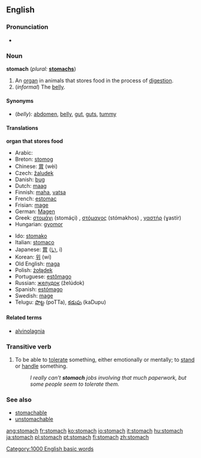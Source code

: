 ==English==
===Pronunciation===
*{{audio|en-us-stomach.ogg|Audio (US)}}

===Noun===
'''stomach''' (''plural:'' '''[[stomachs]]''')

# An [[organ]] in animals that stores food in the process of [[digestion]].
# (''informal'') The [[belly]].

====Synonyms====
*(''belly''): [[abdomen]], [[belly]], [[gut]], [[guts]], [[tummy]]

====Translations====
'''organ that stores food'''
{{top}}
*Arabic: {{ARchar|[[معدة]]}} {{Unicode|(máʕida)}}
*Breton: [[stomog]] {{m}}
*Chinese: [[胃]] (wèi)
*Czech: [[žaludek]] {{m}}
*Danish: [[bug#Danish|bug]] {{c}}
*Dutch: [[maag]] {{f}}
*Finnish: [[maha]], [[vatsa]]
*French: [[estomac]] {{m}}
*Frisian: [[mage]]
*German: [[Magen]] {{m}}
*Greek: [[στομάχι]] (stomáçi) {{n}}, [[στόμαχος]] (stómakhos) {{m}}, [[γαστήρ]] (ɣastír) {{m}}
*Hungarian: [[gyomor]]
{{mid}}
*Ido: [[stomako]]
*Italian: [[stomaco]] {{m}}
*Japanese: [[胃]] ([[い]], i)
*Korean: [[위]] (wi)
*Old English: [[maga#Old English|maga]] {{m}}
*Polish: [[żołądek]] {{m}}
*Portuguese: [[estômago]] {{m}}
*Russian: [[желудок]] (želúdok) {{m}}
*Spanish: [[estómago]] {{m}}
*Swedish: [[mage]]
*Telugu: [[పొట్ట]] (poTTa), [[కడుపు]] (kaDupu)
{{bottom}}

====Related terms====
*[[alvinolagnia]]

===Transitive verb===
{{en-infl-reg-consonant|stomach||}}
# To be able to [[tolerate]] something, either emotionally or mentally; to [[stand]] or [[handle]] something.
#:''I really can’t '''stomach''' jobs involving that much paperwork, but some people seem to tolerate them.''

===See also===
*[[stomachable]]
*[[unstomachable]]

[[Category:1000 English basic words]]

[[ang:stomach]]
[[fr:stomach]]
[[ko:stomach]]
[[io:stomach]]
[[it:stomach]]
[[hu:stomach]]
[[ja:stomach]]
[[pl:stomach]]
[[pt:stomach]]
[[fi:stomach]]
[[zh:stomach]]